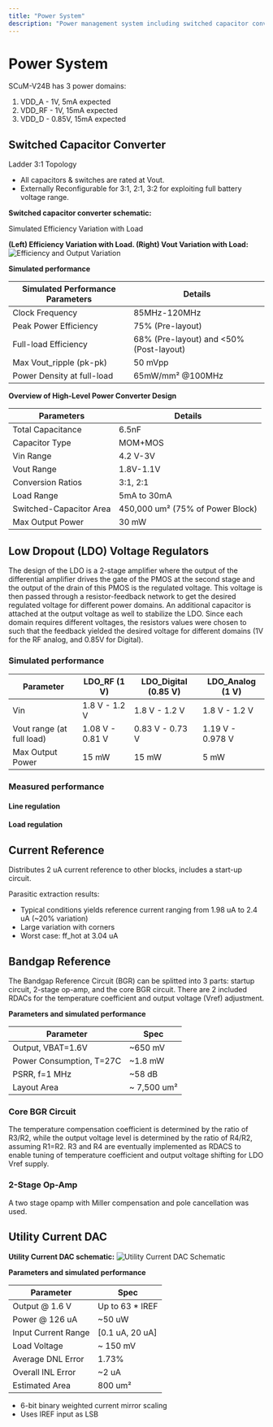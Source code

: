 ```yaml
---
title: "Power System"
description: "Power management system including switched capacitor converter, LDOs, and reference circuits for SCuM-V24B"
---
```



# Power System

<BasePathImage src="/images/power_system_diagram.png" alt="Power System Block Diagram" width="500px" />

SCuM-V24B has 3 power domains:

1. VDD_A - 1V, 5mA expected
2. VDD_RF - 1V, 15mA expected  
3. VDD_D - 0.85V, 15mA expected

## Switched Capacitor Converter

Ladder 3:1 Topology

- All capacitors &amp; switches are rated at Vout.
- Externally Reconfigurable for 3:1, 2:1, 3:2 for exploiting full battery voltage range.

**Switched capacitor converter schematic:**
<BasePathImage src="/images/swcap_converter.png" alt="Switched Capacitor Converter Schematic" width="500px" />

Simulated Efficiency Variation with Load

**(Left) Efficiency Variation with Load. (Right) Vout Variation with Load:**
![Efficiency and Output Variation](/images/2023-08-18T16-16-56-451Z.png)

**Simulated performance**

| Simulated Performance Parameters | Details |
|----------------------------------|---------|
| Clock Frequency | 85MHz-120MHz |
| Peak Power Efficiency | 75% (Pre-layout) |
| Full-load Efficiency | 68% (Pre-layout) and &lt;50% (Post-layout) |
| Max Vout_ripple (pk-pk) | 50 mVpp |
| Power Density at full-load | 65mW/mm² @100MHz |

**Overview of High-Level Power Converter Design**

| Parameters | Details |
|------------|---------|
| Total Capacitance | 6.5nF |
| Capacitor Type | MOM+MOS |
| Vin Range | 4.2 V-3V |
| Vout Range | 1.8V-1.1V |
| Conversion Ratios | 3:1, 2:1 |
| Load Range | 5mA to 30mA |
| Switched-Capacitor Area | 450,000 um² (75% of Power Block) |
| Max Output Power | 30 mW |

## Low Dropout (LDO) Voltage Regulators

The design of the LDO is a 2-stage amplifier where the output of the differential amplifier drives the gate of the PMOS at the second stage and the output of the drain of this PMOS is the regulated voltage. This voltage is then passed through a resistor-feedback network to get the desired regulated voltage for different power domains. An additional capacitor is attached at the output voltage as well to stabilize the LDO. Since each domain requires different voltages, the resistors values were chosen to such that the feedback yielded the desired voltage for different domains (1V for the RF analog, and 0.85V for Digital).

### Simulated performance

| Parameter | LDO_RF (1 V) | LDO_Digital (0.85 V) | LDO_Analog (1 V) |
|---|---|---|---|
| Vin | 1.8 V - 1.2 V | 1.8 V - 1.2 V | 1.8 V - 1.2 V |
| Vout range (at full load) | 1.08 V - 0.81 V | 0.83 V - 0.73 V | 1.19 V - 0.978 V |
| Max Output Power | 15 mW | 15 mW | 5 mW |


### Measured performance

#### Line regulation
<BasePathImage src="/images/3ldo_line_reg.png" alt="Line regulation" width="600px" />

#### Load regulation
<BasePathImage src="/images/3ldo_load_reg.png" alt="Load regulation" width="600px" />

## Current Reference

Distributes 2 uA current reference to other blocks, includes a start-up circuit.

Parasitic extraction results:

- Typical conditions yields reference current ranging from 1.98 uA to 2.4 uA (~20% variation)
- Large variation with corners
- Worst case: ff_hot at 3.04 uA

## Bandgap Reference

The Bandgap Reference Circuit (BGR) can be splitted into 3 parts: startup circuit, 2-stage op-amp, and the core BGR circuit. There are 2 included RDACs for the temperature coefficient and output voltage (Vref) adjustment.

**Parameters and simulated performance**

| Parameter | Spec |
|-----------|------|
| Output, VBAT=1.6V | ~650 mV |
| Power Consumption, T=27C | ~1.8 mW |
| PSRR, f=1 MHz | ~58 dB |
| Layout Area | ~ 7,500 um² |

### Core BGR Circuit
The temperature compensation coefficient is determined by the ratio of R3/R2, while the output voltage level is determined by the ratio of R4/R2, assuming R1=R2. R3 and R4 are eventually implemented as RDACS to enable tuning of temperature coefficient and output voltage shifting for LDO Vref supply.

### 2-Stage Op-Amp

A two stage opamp with Miller compensation and pole cancellation was used.

## Utility Current DAC

**Utility Current DAC schematic:**
![Utility Current DAC Schematic](/images/2023-08-18T16-31-54-728Z.png)

**Parameters and simulated performance**

| Parameter | Spec |
|-----------|------|
| Output @ 1.6 V | Up to 63 * IREF |
| Power @ 126 uA | ~50 uW |
| Input Current Range | \[0.1 uA, 20 uA\] |
| Load Voltage | ~ 150 mV |
| Average DNL Error | 1.73% |
| Overall INL Error | ~2 uA |
| Estimated Area | 800 um² |

- 6-bit binary weighted current mirror scaling
- Uses IREF input as LSB